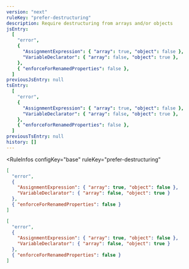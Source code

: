 ```yaml
---
version: "next"
ruleKey: "prefer-destructuring"
description: Require destructuring from arrays and/or objects
jsEntry:
  [
    "error",
    {
      "AssignmentExpression": { "array": true, "object": false },
      "VariableDeclarator": { "array": false, "object": true },
    },
    { "enforceForRenamedProperties": false },
  ]
previousJsEntry: null
tsEntry:
  [
    "error",
    {
      "AssignmentExpression": { "array": true, "object": false },
      "VariableDeclarator": { "array": false, "object": true },
    },
    { "enforceForRenamedProperties": false },
  ]
previousTsEntry: null
history: []
---
```


<RuleInfos 
  configKey="base" 
  ruleKey="prefer-destructuring" 
>

```json
[
  "error",
  {
    "AssignmentExpression": { "array": true, "object": false },
    "VariableDeclarator": { "array": false, "object": true }
  },
  { "enforceForRenamedProperties": false }
]
```

```json
[
  "error",
  {
    "AssignmentExpression": { "array": true, "object": false },
    "VariableDeclarator": { "array": false, "object": true }
  },
  { "enforceForRenamedProperties": false }
]
```

</RuleInfos>
